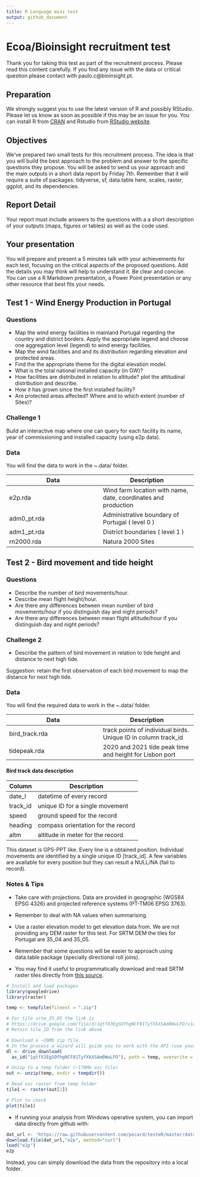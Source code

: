 ```yaml
---
title: R Language mini test
output: github_document
---
```


# Ecoa/Bioinsight recruitment test
Thank you for taking this test as part of the recruitment process. Please read this content carefully.
If you find any issue with the data or critical question please contact with paulo.c@bioinsight.pt.

## Preparation
We strongly suggest you to use the latest version of R and possibly RStudio. Please let us know as soon as possible if this may be an issue for you. 
You can install R from [CRAN](https://CRAN.R-project.org) and Rstudio from [RStudio website](https://www.rstudio.com/products/rstudio-desktop-pro/download-commercial/).

## Objectives
We've prepared two small tests for this recruitment process. 
The idea is that you will build the best approach to the problem and answer to the specific questions they propose.
You will be asked to send us your approach and the main outputs in a short data report by Friday 7th.
Remember that it will require a suite of packages: tidyverse, sf, data.table here, scales, raster, ggplot, and its dependencies.

## Report Detail
Your report must include answers to the questions with a a short description of your outputs (maps, figures or tables) as well as the code used.

## Your presentation
You will prepare and present a 5 minutes talk with your achievements for each test, focusing on the critical aspects of the proposed questions. Add the details you may think will help to understand it. Be clear and concise. 
You can use a R Markdown presentation, a Power Point presentation or any other resource that best fits your needs.

## Test 1 - Wind Energy Production in Portugal

### Questions
- Map the wind energy facilities in mainland Portugal regarding the country and district borders. Apply the appropriate legend and choose one aggregation level (legend) to  wind energy facilities.
- Map the wind facilities and and its distribution regarding elevation and protected areas. 
- Find the the appropriate theme for the digital elevation model. 
- What is the total national installed capacity (in GW)?
- How facilities are distributed in relation to altitude? plot the attitudinal distribution and describe.
- How it has grown since the first installed facility?
- Are protected areas affected? Where and to which extent (number of Sites)?

### Challenge 1
Build an interactive map where one can query for each facility its name, year of commissioning and installed capacity (using e2p data).

### Data
You will find the data to work in the ~.data/ folder. 

| Data | Description |
| ------ | ------ |
| e2p.rda | Wind farm location with name, date, coordinates and production |
| adm0_pt.rda | Administrative boundary of Portugal ( level 0 ) |
| adm1_pt.rda | District boundaries ( level 1 ) |
| rn2000.rda | Natura 2000 Sites  |

## Test 2 - Bird movement and tide height

### Questions
- Describe the number of bird movements/hour.
- Describe mean flight height/hour.
- Are there any differences between mean number of bird movements/hour if you distinguish day and night periods? 
- Are there any differences between mean flight altitude/hour if you distinguish day and night periods?

### Challenge 2
- Describe the pattern of bird movement in relation to tide height and distance to next high tide.

Suggestion: retain the first observation of each bird movement to map the distance for next high tide.

### Data
You will find the required data to work in the ~.data/ folder.


| Data | Description |
| ------ | ------ |
| bird_track.rda | track points of individual birds. Unique ID in column track_id |
| tidepeak.rda | 2020 and 2021 tide peak time and height for Lisbon port |


#### Bird track data description
| Column | Description |
| ------ | ------ |
| date_l | datetime of every record |
| track_id | unique ID for a single movement |
| speed | ground speed for the record |
| heading | compass orientation for the record |
| altm | altitude in meter for the record |

This dataset is GPS-PPT like. Every line is a obtained position. Individual movements are identified by a single unique ID [track_id]. A few variables are available for every position but they can result a NULL/NA (fail to record).

### Notes & Tips
- Take care with projections. Data are provided in geographic (WGS84 EPSG 4326) and projected reference systems (PT-TM06 EPSG 3763).

- Remember to deal with NA values when summarising.

- Use a raster elevation model to get elevation data from. We are not providing any DEM raster for this test. For SRTM DEM the tiles for Portugal are 35_04 and 35_05.

- Remember that some questions will be easier to approach using data.table package (specially directional roll joins).

- You may find it useful to programmatically download and read SRTM raster tiles directly from [this source](https://drive.google.com/drive/folders/17dnXkQKlF_fcqqETrHco5cVfF3R7kty0).


```r
# Install and load packages
library(googledrive)
library(raster)

temp <- tempfile(fileext = ".zip")

# For tile srtm_35_05 the link is
# https://drive.google.com/file/d/1qtfX3EgSOfhgNCF01TyfXkXSAmBWwLFO/view?usp=sharing
# Retain tile_ID from the link above

# Download a ~20Mb zip file. 
# In the process a wizard will guide you to work with the API (use your Google account)
dl <- drive_download(
  as_id("1qtfX3EgSOfhgNCF01TyfXkXSAmBWwLFO"), path = temp, overwrite = TRUE)

# Unzip to a temp folder (~170Mb asc file)
out <- unzip(temp, exdir = tempdir())

# Read asc raster from temp folder
tile1 <- raster(out[2])

# Plot to check
plot(tile1)
```


- If running your analysis from Windows operative system, you can import data directly from github with:

```r
dat_url <- 'https://raw.githubusercontent.com/pecard/testeR/master/data/e2p.rda?raw=true'
download.file(dat_url,"e2p", method="curl")
load("e2p")
e2p
```

Instead, you can simply download the data from the repository into a local folder.
